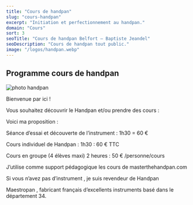 ```yaml
---
title: "Cours de handpan"
slug: "cours-handpan"
excerpt: "Initiation et perfectionnement au handpan."
domain: "Cours"
sort: 3
seoTitle: "Cours de handpan Belfort — Baptiste Jeandel"
seoDescription: "Cours de handpan tout public."
image: "/logos/handpan.webp"
---
```

## Programme cours de handpan

![photo handpan](/images/handpan-collection.webp)

Bienvenue par ici !

Vous souhaitez découvrir le Handpan et/ou prendre des cours :

Voici ma proposition :

Séance d’essai et découverte de l’instrument : 1h30 = 60 €

Cours individuel de Handpan : 1h30 : 60 € TTC

Cours en groupe (4 élèves maxi) 2 heures : 50 € /personne/cours

J’utilise comme support pédagogique les cours de masterthehandpan.com

Si vous n’avez pas d’instrument , je suis revendeur de Handpan

Maestropan , fabricant français d’excellents instruments basé dans le département 34.